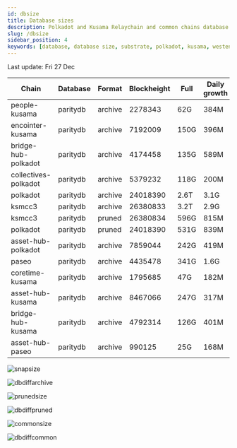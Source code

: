 ```yaml
---
id: dbsize
title: Database sizes
description: Polkadot and Kusama Relaychain and common chains database sizes
slug: /dbsize
sidebar_position: 4
keywords: [database, database size, substrate, polkadot, kusama, westend]
---
```



Last update: Fri 27 Dec

| Chain    | Database   | Format | Blockheight | Full         | Daily growth |
| ------------------------| ----------- | -------- | ------- | ---------- | ----- | 
| people-kusama | paritydb | archive | 2278343 | 62G | 384M |
| encointer-kusama | paritydb | archive | 7192009 | 150G | 396M |
| bridge-hub-polkadot | paritydb | archive | 4174458 | 135G | 589M |
| collectives-polkadot | paritydb | archive | 5379232 | 118G | 200M |
| polkadot | paritydb | archive | 24018390 | 2.6T | 3.1G |
| ksmcc3 | paritydb | archive | 26380833 | 3.2T | 2.9G |
| ksmcc3 | paritydb | pruned | 26380834 | 596G | 815M |
| polkadot | paritydb | pruned | 24018390 | 531G | 839M |
| asset-hub-polkadot | paritydb | archive | 7859044 | 242G | 419M |
| paseo | paritydb | archive | 4435478 | 341G | 1.6G |
| coretime-kusama | paritydb | archive | 1795685 | 47G | 182M |
| asset-hub-kusama | paritydb | archive | 8467066 | 247G | 317M |
| bridge-hub-kusama | paritydb | archive | 4792314 | 126G | 401M |
| asset-hub-paseo | paritydb | archive | 990125 | 25G | 168M |

![snapsize](/img/archivesize.png)

![dbdiffarchive](/img/dbdiffrelay.png)

![prunedsize](/img/prunedsize.png)

![dbdiffpruned](/img/dbdiffpruned.png)

![commonsize](/img/commonsize.png)

![dbdiffcommon](/img/dbdiffcommon.png)
